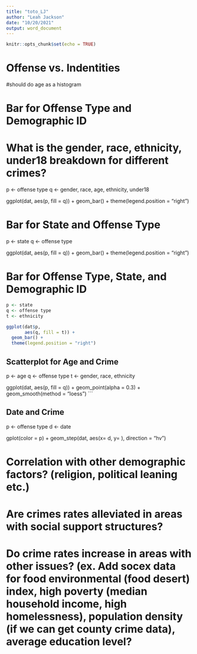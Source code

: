 ```yaml
---
title: "toto_LJ"
author: "Leah Jackson"
date: "10/20/2021"
output: word_document
---
```


```r
knitr::opts_chunk$set(echo = TRUE)
```


# Offense vs. Indentities


#should do age as a histogram


# Bar for Offense Type and Demographic ID

# What is the gender, race, ethnicity, under18 breakdown for different crimes?

p <- offense type
q <- gender, race, age, ethnicity, under18

ggplot(dat, 
       aes(p, fill = q)) + 
  geom_bar() + 
  theme(legend.position = "right")

# Bar for State and Offense Type
p <- state
q <- offense type

ggplot(dat, 
       aes(p, fill = q)) + 
  geom_bar() + 
  theme(legend.position = "right")

# Bar for Offense Type, State, and Demographic ID

```r
p <- state
q <- offense type
t <- ethnicity

ggplot(dat$p, 
       aes(q, fill = t)) + 
  geom_bar() + 
  theme(legend.position = "right")
```


## Scatterplot for Age and Crime

p <- age
q <- offense type
t <- gender, race, ethnicity

ggplot(dat, aes(p, fill = q)) + geom_point(alpha = 0.3) +  geom_smooth(method = "loess")
```

## Date and Crime

p <- offense type 
d <- date

gplot(color = p) +
  geom_step(dat, 
            aes(x= d, y= ), 
            direction = "hv")


# Correlation with other demographic factors? (religion, political leaning etc.)

# Are crimes rates alleviated in areas with social support structures?

# Do crime rates increase in areas with other issues? (ex. Add socex data for food environmental (food desert) index, high poverty (median household income, high homelessness), population density (if we can get county crime data), average education level?